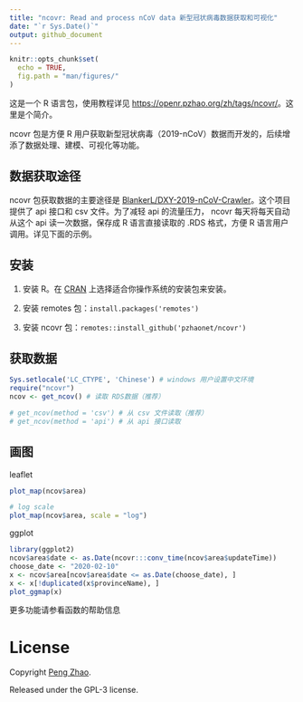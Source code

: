```yaml
---
title: "ncovr: Read and process nCoV data 新型冠状病毒数据获取和可视化"
date: "`r Sys.Date()`"
output: github_document
---
```


```r
knitr::opts_chunk$set(
  echo = TRUE,
  fig.path = "man/figures/"
)
```

这是一个 R 语言包，使用教程详见 <https://openr.pzhao.org/zh/tags/ncovr/>。这里是个简介。

ncovr 包是方便 R 用户获取新型冠状病毒（2019-nCoV）数据而开发的，后续增添了数据处理、建模、可视化等功能。

## 数据获取途径

ncovr 包获取数据的主要途径是 [BlankerL/DXY-2019-nCoV-Crawler](https://github.com/BlankerL/DXY-2019-nCoV-Crawler)。这个项目提供了 api 接口和 csv 文件。为了减轻 api 的流量压力， ncovr 每天将每天自动从这个 api 读一次数据，保存成 R 语言直接读取的 .RDS 格式，方便 R 语言用户调用。详见下面的示例。

## 安装

1. 安装 R。在 [CRAN](http://cran.r-project.org) 上选择适合你操作系统的安装包来安装。

2. 安装 remotes 包：`install.packages('remotes')`

3. 安装 ncovr 包：`remotes::install_github('pzhaonet/ncovr')`

## 获取数据

```r
Sys.setlocale('LC_CTYPE', 'Chinese') # windows 用户设置中文环境
require("ncovr")
ncov <- get_ncov() # 读取 RDS数据（推荐）

# get_ncov(method = 'csv') # 从 csv 文件读取（推荐）
# get_ncov(method = 'api') # 从 api 接口读取
```

## 画图

leaflet

```r
plot_map(ncov$area)

# log scale
plot_map(ncov$area, scale = "log")
```

ggplot

```r
library(ggplot2)
ncov$area$date <- as.Date(ncovr:::conv_time(ncov$area$updateTime))
choose_date <- "2020-02-10"
x <- ncov$area[ncov$area$date <= as.Date(choose_date), ]
x <- x[!duplicated(x$provinceName), ]
plot_ggmap(x)
```

更多功能请参看函数的帮助信息

# License

Copyright [Peng Zhao](http://pzhao.org).

Released under the GPL-3 license.

